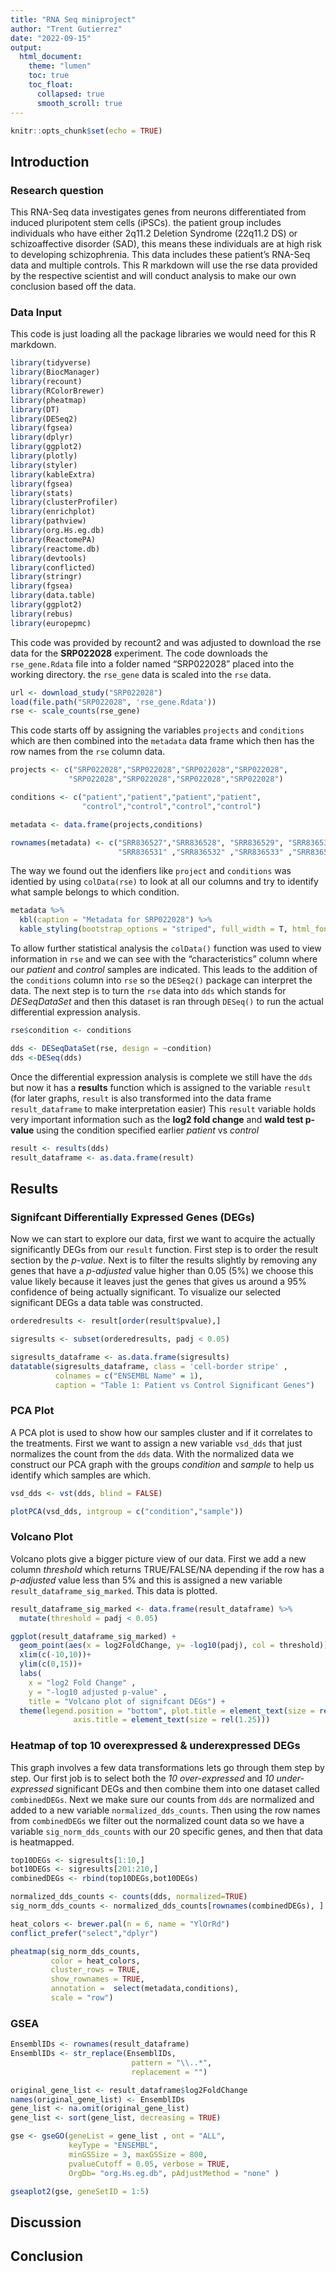 ```yaml
---
title: "RNA Seq miniproject"
author: "Trent Gutierrez"
date: "2022-09-15"
output: 
  html_document:
    theme: "lumen"
    toc: true
    toc_float: 
      collapsed: true
      smooth_scroll: true
---
```


```r
knitr::opts_chunk$set(echo = TRUE)
```



## Introduction

### Research question
This RNA-Seq data investigates genes from neurons differentiated from induced pluripotent stem cells (iPSCs). the patient group includes individuals who have either 2q11.2 Deletion Syndrome (22q11.2 DS) or schizoaffective disorder (SAD), this means these individuals are at high risk to developing schizophrenia. This data includes these patient's RNA-Seq data and multiple controls. This R markdown will use the rse data provided by the respective scientist and will conduct analysis to make our own conclusion based off the data. 





### Data Input

This code is just loading all the package libraries we would need for this R markdown. 
```r
library(tidyverse)
library(BiocManager)
library(recount)
library(RColorBrewer)
library(pheatmap)
library(DT)
library(DESeq2)
library(fgsea)
library(dplyr)
library(ggplot2)
library(plotly)
library(styler)
library(kableExtra)
library(fgsea)
library(stats)
library(clusterProfiler)
library(enrichplot)
library(pathview)
library(org.Hs.eg.db)
library(ReactomePA)
library(reactome.db)
library(devtools)
library(conflicted)
library(stringr)
library(fgsea)
library(data.table)
library(ggplot2)
library(rebus)
library(europepmc)
```


This code was provided by recount2 and was adjusted to download the rse data for the **SRP022028** experiment. The code downloads the `rse_gene.Rdata` file into a folder named "SRP022028" placed into the working directory. the `rse_gene` data is scaled into the `rse` data.  
```r
url <- download_study("SRP022028") 
load(file.path("SRP022028", 'rse_gene.Rdata'))
rse <- scale_counts(rse_gene)
```

This code starts off by assigning the variables `projects` and `conditions` which are then combined into the `metadata` data frame which then has the row names from the `rse` column data. 
```r

projects <- c("SRP022028","SRP022028","SRP022028","SRP022028", 
             "SRP022028","SRP022028","SRP022028","SRP022028")

conditions <- c("patient","patient","patient","patient",
                "control","control","control","control")

metadata <- data.frame(projects,conditions)

rownames(metadata) <- c("SRR836527","SRR836528", "SRR836529", "SRR836530", 
                        "SRR836531" ,"SRR836532" ,"SRR836533" ,"SRR836534")
```

The way we found out the idenfiers like `project` and `conditions` was identied by using `colData(rse)` to look at all our columns and try to identify what sample belongs to which condition. 
```r
metadata %>%
  kbl(caption = "Metadata for SRP022028") %>%
  kable_styling(bootstrap_options = "striped", full_width = T, html_font = "Cambria")
```


To allow further statistical analysis the `colData()` function was used to view information in `rse` and we can see with the "characteristics" column where our *patient* and *control* samples are indicated. This leads to the addition of the `conditions` column into `rse` so the `DESeq2()` package can interpret the data. The next step is to turn the `rse` data into `dds` which stands for *DESeqDataSet* and then this dataset is ran through `DESeq()` to run the actual differential expression analysis. 
```r
rse$condition <- conditions

dds <- DESeqDataSet(rse, design = ~condition)
dds <-DESeq(dds)
```


Once the differential expression analysis is complete we still have the `dds` but now it has a **results** function which is assigned to the variable `result` (for later graphs, `result` is also transformed into the data frame `result_dataframe` to make interpretation easier) This `result` variable holds very important information such as the **log2 fold change** and **wald test p-value** using the condition specified earlier *patient* vs *control*
```r
result <- results(dds)
result_dataframe <- as.data.frame(result)
```


## Results


### Signifcant Differentially Expressed Genes (DEGs)

Now we can start to explore our data, first we want to acquire the actually significantly DEGs from our `result` function. First step is to order the result section by the *p-value*. Next is to filter the results slightly by removing any genes that have a *p-adjusted* value higher than 0.05 (5%) we choose this value likely because it leaves just the genes that gives us around a 95% confidence of being actually significant. To visualize our selected significant DEGs a data table was constructed.      
```r
orderedresults <- result[order(result$pvalue),]

sigresults <- subset(orderedresults, padj < 0.05)

sigresults_dataframe <- as.data.frame(sigresults)
datatable(sigresults_dataframe, class = 'cell-border stripe' , 
          colnames = c("ENSEMBL Name" = 1), 
          caption = "Table 1: Patient vs Control Significant Genes")
```


### PCA Plot

A PCA plot is used to show how our samples cluster and if it correlates to the treatments. First we want to assign a new variable `vsd_dds` that just normalizes the count from the `dds` data. With the normalized data we construct our PCA graph with the groups *condition* and *sample* to help us identify which samples are which. 
```r
vsd_dds <- vst(dds, blind = FALSE)

plotPCA(vsd_dds, intgroup = c("condition","sample"))
```

### Volcano Plot

Volcano plots give a bigger picture view of our data. First we add a new column *threshold* which returns TRUE/FALSE/NA depending if the row has a *p-adjusted* value less than 5% and this is assigned a new variable `result_dataframe_sig_marked`. This data is plotted. 
```r
result_dataframe_sig_marked <- data.frame(result_dataframe) %>%
  mutate(threshold = padj < 0.05)

ggplot(result_dataframe_sig_marked) + 
  geom_point(aes(x = log2FoldChange, y= -log10(padj), col = threshold)) + 
  xlim(c(-10,10))+
  ylim(c(0,15))+
  labs(
    x = "log2 Fold Change" , 
    y = "-log10 adjusted p-value" , 
    title = "Volcano plot of signifcant DEGs") +
  theme(legend.position = "bottom", plot.title = element_text(size = rel(1.5), hjust = 0.5), 
              axis.title = element_text(size = rel(1.25)))
```


### Heatmap of top 10 overexpressed & underexpressed DEGs

This graph involves a few data transformations lets go through them step by step. Our first job is to select both the *10 over-expressed* and *10 under-expressed* significant DEGs and then combine them into one dataset called `combinedDEGs`. Next we make sure our counts from `dds` are normalized and added to a new variable `normalized_dds_counts`. Then using the row names from `combinedDEGs` we filter out the normalized count data so we have a variable `sig_norm_dds_counts` with our 20 specific genes, and then that data is heatmapped.  
```r
top10DEGs <- sigresults[1:10,]
bot10DEGs <- sigresults[201:210,]
combinedDEGs <- rbind(top10DEGs,bot10DEGs)

normalized_dds_counts <- counts(dds, normalized=TRUE)
sig_norm_dds_counts <- normalized_dds_counts[rownames(combinedDEGs), ]

heat_colors <- brewer.pal(n = 6, name = "YlOrRd")
conflict_prefer("select","dplyr")

pheatmap(sig_norm_dds_counts, 
         color = heat_colors, 
         cluster_rows = TRUE, 
         show_rownames = TRUE,
         annotation =  select(metadata,conditions), 
         scale = "row")
```


### GSEA


```r

EnsemblIDs <- rownames(result_dataframe)
EnsemblIDs <- str_replace(EnsemblIDs,
                           pattern = "\\..*", 
                           replacement = "")

original_gene_list <- result_dataframe$log2FoldChange
names(original_gene_list) <- EnsemblIDs
gene_list <- na.omit(original_gene_list)
gene_list <- sort(gene_list, decreasing = TRUE)

```




```r
gse <- gseGO(geneList = gene_list , ont = "ALL",
             keyType = "ENSEMBL",
             minGSSize = 3, maxGSSize = 800,
             pvalueCutoff = 0.05, verbose = TRUE,
             OrgDb= "org.Hs.eg.db", pAdjustMethod = "none" )
```



```r
gseaplot2(gse, geneSetID = 1:5)
```

## Discussion




## Conclusion








